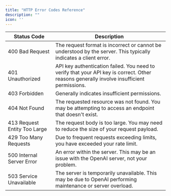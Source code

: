 ```yaml
---
title: "HTTP Error Codes Reference"
description: ""
icon: ''
---
```


| Status Code | Description |
|-------------|-------------|
| 400 Bad Request | The request format is incorrect or cannot be understood by the server. This typically indicates a client error. |
| 401 Unauthorized | API key authentication failed. You need to verify that your API key is correct. Other reasons generally involve insufficient permissions. |
| 403 Forbidden | Generally indicates insufficient permissions. |
| 404 Not Found | The requested resource was not found. You may be attempting to access an endpoint that doesn't exist. |
| 413 Request Entity Too Large | The request body is too large. You may need to reduce the size of your request payload. |
| 429 Too Many Requests | Due to frequent requests exceeding limits, you have exceeded your rate limit. |
| 500 Internal Server Error | An error within the server. This may be an issue with the OpenAI server, not your problem. |
| 503 Service Unavailable | The server is temporarily unavailable. This may be due to OpenAI performing maintenance or server overload. |
